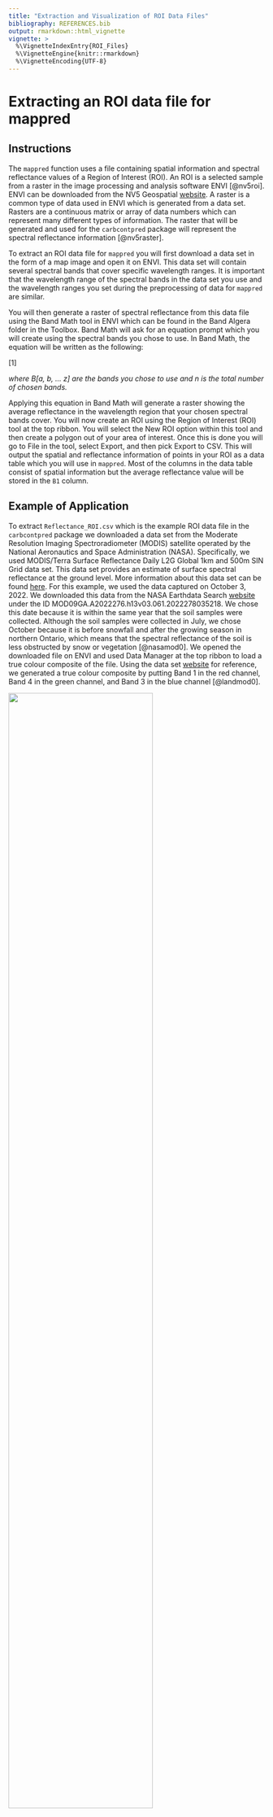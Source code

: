 ```yaml
---
title: "Extraction and Visualization of ROI Data Files"
bibliography: REFERENCES.bib
output: rmarkdown::html_vignette
vignette: >
  %\VignetteIndexEntry{ROI_Files}
  %\VignetteEngine{knitr::rmarkdown}
  %\VignetteEncoding{UTF-8}
---
```


# Extracting an ROI data file for mappred

## Instructions

The ````mappred```` function uses a file containing spatial information and spectral reflectance values of a Region of Interest (ROI). An ROI is a selected sample from a raster in the image processing and analysis software ENVI [@nv5roi]. ENVI can be downloaded from the NV5 Geospatial [website](https://www.nv5geospatialsoftware.com/). A raster is a common type of data used in ENVI which is generated from a data set. Rasters are a continuous matrix or array of data numbers which can represent many different types of information. The raster that will be generated and used for the ````carbcontpred```` package will represent the spectral reflectance information [@nv5raster].

To extract an ROI data file for ````mappred```` you will first download a data set in the form of a map image and open it on ENVI. This data set will contain several spectral bands that cover specific wavelength ranges. It is important that the wavelength range of the spectral bands in the data set you use and the wavelength ranges you set during the preprocessing of data for ````mappred```` are similar. 

You will then generate a raster of spectral reflectance from this data file using the Band Math tool in ENVI which can be found in the Band Algera folder in the Toolbox. Band Math will ask for an equation prompt which you will create using the spectral bands you chose to use. In Band Math, the equation will be written as the following:

[1]\begin{equation} \label{eq:1}((B[a] + B[b] + … B[z])/n)\end{equation}

*where B[a, b, … z] are the bands you chose to use and n is the total number of chosen bands.*

Applying this equation in Band Math will generate a raster showing the average reflectance in the wavelength region that your chosen spectral bands cover. You will now create an ROI using the Region of Interest (ROI) tool at the top ribbon. You will select the New ROI option within this tool and then create a polygon out of your area of interest. Once this is done you will go to File in the tool, select Export, and then pick Export to CSV. This will output the spatial and reflectance information of points in your ROI as a data table which you will use in ````mappred````. Most of the columns in the data table consist of spatial information but the average reflectance value will be stored in the ````B1```` column.

## Example of Application

To extract ````Reflectance_ROI.csv```` which is the example ROI data file in the ````carbcontpred```` package we downloaded a data set from the Moderate Resolution Imaging Spectroradiometer (MODIS) satellite operated by the National Aeronautics and Space Administration (NASA). Specifically, we used MODIS/Terra Surface Reflectance Daily L2G Global 1km and 500m SIN Grid data set. This data set provides an estimate of surface spectral reflectance at the ground level. More information about this data set can be found [here](https://ladsweb.modaps.eosdis.nasa.gov/missions-and-measurements/products/MOD09GA). For this example, we used the data captured on October 3, 2022. We downloaded this data from the NASA Earthdata Search [website](https://search.earthdata.nasa.gov/search) under the ID MOD09GA.A2022276.h13v03.061.2022278035218. We chose this date because it is within the same year that the soil samples were collected. Although the soil samples were collected in July, we chose October because it is before snowfall and after the growing season in northern Ontario, which means that the spectral reflectance of the soil is less obstructed by snow or vegetation [@nasamod0]. We opened the downloaded file on ENVI and used Data Manager at the top ribbon to load a true colour composite of the file. Using the data set [website](https://ladsweb.modaps.eosdis.nasa.gov/missions-and-measurements/products/MOD09GA) for reference, we generated a true colour composite by putting Band 1 in the red channel, Band 4 in the green channel, and Band 3 in the blue channel [@landmod0].

![](envi_true_colour.png){width="75%"}

**Figure 1.** *A true colour composite of the Hudson Bay Lowlands. The image is generated from ENVI using the data file MOD09GA.A2022276.h13v03.061.2022278035218 from NASA. The composite was generated by using Band 1 in the red channel, Band 4 in the green channel, and Band 3 in the blue channel.*

We generated a raster of spectral reflectance from this data file using Band Math and all 7 of the spectral bands in the file. This is because the 7 bands together cover a wavelength range from 620 nm to 2155 nm, which is a majority of the visible-near infrared (vis-NIR) region as shown on this [website](https://lpdaac.usgs.gov/products/mod09gav006/) [@landmod0]. Thus, our equation for Band Math is constructed as follows:

[2]\begin{equation} \label{eq:2}((B1 + B2 + B3 + B4 + B5 + B6 + B7)/7)\end{equation}

*where B1 to B7 are Bands 1 to 7 from the MOD09GA.A2022276.h13v03.061.2022278035218 data file.*

After generating a raster of spectral reflectance from this data file using the Band Math tool, we used the Region of Interest (ROI) tool to create an ROI that covers the area around our soil sample sites as well as nearby peatlands. 

![](envi_raster_reflectance.png){width="75%"}

**Figure 2.** *A raster of the Hudson Bay Lowlands showing the average reflectance value over a wavelength range of 620 nm to 2155 nm. The blue area represents the Region of Interest (ROI). The image is generated from ENVI using the data file MOD09GA.A2022276.h13v03.061.2022278035218 from NASA. The raster was generated by the average value of Bands 1 to 7 in the data file.*

Finally, we used Export to CSV to extract a data table containing the spatial and reflectance information of points in our ROI. The data table can be found in ````Reflectance_ROI.csv```` in the ````carbcontpred```` package. **Table 1** shows the first 6 rows of the ````ROI_Predicted_Carbon.csv```` data file.

**Table 1.** *The first 6 rows of the* ````ROI_Predicted_Carbon.csv```` *data file. The ````B1```` column represents the average reflectance values of the spatial points over a wavelength range of 620 nm to 2155 nm.*

```r
ROI_Predicted_Carbon <- as.data.frame(read.csv(system.file("ROI_folder", "ROI_Predicted_Carbon.csv", package = "carbcontpred")))
knitr::kable(head(ROI_Predicted_Carbon))
```

# Visualizing the output of mappred 

## Instructions

The ````mappred```` function will output a file similar to the ROI data file you used as the input. The difference is that the spectral reflectance values under the ````B1```` column are now replaced with the predicted organic carbon content. We can visualize the predicted organic carbon content on a map through the geographic information system software ArcGIS Pro. ArcGIS Pro can be downloaded from the Esri [website](https://www.esri.com/en-us/arcgis/products/arcgis-pro/overview).

You will open ArcGIS Pro and set a basemap to whatever you choose and then upload your output ROI data file as a standalone table in the Contents pane. You will then select the file and use the Display XY Data action to create a point feature class based on the x and y values from your file (XY Table To Point will also work). To do this, your parameters for the X Field, Y Field, and Z Field will be your Lon, Lat, and your predicted organic carbon content (Usually the B1 column). The rest of the parameters can be customized according to your preferences. This will create a layer of points over your ROI based on the spatial information provided in the data file. Next, you will use Conversion Tools and select Point to Raster (Feature to Raster will also work). The prompt will ask for your Input Features and your Value field, which will be your point feature class and your predicted organic carbon content values (Usually the B1 column) respectively. The rest of the parameters can be customized according to your preferences. The output of this map is a raster similar to the one for the spectral reflectance values in the previous section, except it is for the predicted organic carbon content instead of reflectance.

## Example of Application

The output using the example in the ````carbcontpred```` package is ````ROI_Predicted_Carbon.csv````. We opened ArcGIS Pro and selected the basemap to be Imagery. We uploaded ````ROI_Predicted_Carbon.csv```` as a standalone table in the Contents pane and then used the Display XY Data action to create a point feature class with Lon, Lat, and the B1 column as the X Field, Y Field, and Z Field respectively while leaving the default settings for everything else. We then used Point to Raster and selected the point feature class and the B1 column for the Input Features and the Value field respectively. We left the default selection for Cell assignment type, Priority field, and Cellsize, which were Most frequent, NONE, and 0.008 respectively. The output of this map is shown in **Figure 3**.

![](arcgis_raster_carbon.png){width="75%"}

**Figure 3.** *A raster of the Hudson Bay Lowlands showing the predicted organic carbon content in percent dry mass of the Region of Interest (ROI). The image is generated using the data file MOD09GA.A2022276.h13v03.061.2022278035218 from NASA and the ````carbcontpred```` package.*

# References {#references .unnumbered}
